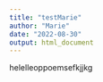 ```yaml
---
title: "testMarie"
author: "Marie"
date: "2022-08-30"
output: html_document
---
```


helelleoppoemsefkjjkg